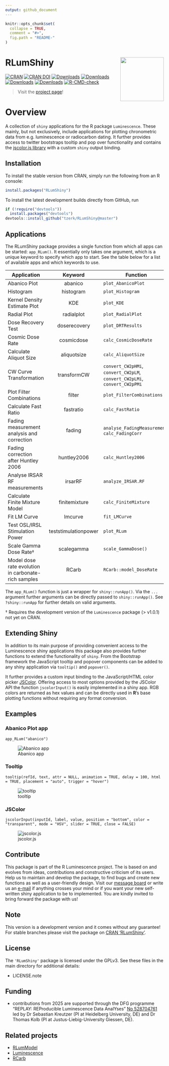 ```yaml
---
output: github_document
---
```


<!-- README.md is generated from README.Rmd. Please edit that file -->

```r
knitr::opts_chunk$set(
  collapse = TRUE,
  comment = "#>",
  fig.path = "README-"
)
``` 

# RLumShiny <a href='https://tzerk.github.io/RLumShiny/'><img src='man/figures/logo.png' align="right" height="138.5" /></a>

<!-- badges: start -->
[![CRAN](https://www.r-pkg.org/badges/version/RLumShiny)](https://cran.rstudio.com/package=RLumShiny)
[![CRAN DOI](https://img.shields.io/badge/doi-10.32614/CRAN.package.RLumShiny-blue.svg)](https://doi.org/10.32614/CRAN.package.RLumShiny)
[![Downloads](https://cranlogs.r-pkg.org/badges/grand-total/RLumShiny)](https://www.r-pkg.org/pkg/RLumShiny)
[![Downloads](https://cranlogs.r-pkg.org/badges/RLumShiny)](https://www.r-pkg.org/pkg/RLumShiny)
[![Downloads](https://cranlogs.r-pkg.org/badges/last-week/RLumShiny)](https://www.r-pkg.org/pkg/RLumShiny)
[![Downloads](https://cranlogs.r-pkg.org/badges/last-day/RLumShiny)](https://www.r-pkg.org/pkg/RLumShiny)
[![R-CMD-check](https://github.com/R-Lum/RLumShiny/actions/workflows/GitHub_Actions_CI.yaml/badge.svg)](https://github.com/R-Lum/RLumShiny/actions)
<!-- badges: end -->

> Visit the <a href="https://tzerk.github.io/RLumShiny/" target="_blank">project page</a>!

# Overview

A collection of `shiny` applications for the R package `Luminescence`. These mainly, but not exclusively, include applications for plotting chronometric data from e.g. luminescence or radiocarbon dating. It further provides access to twitter bootstraps tooltip and pop over functionality and contains the [jscolor.js library](https://jscolor.com/) with a custom `shiny` output binding.

## Installation

To install the stable version from CRAN, simply run the following from an R console:

```r
install.packages("RLumShiny")
```

To install the latest development builds directly from GitHub, run

```r
if (!require("devtools"))
  install.packages("devtools")
devtools::install_github("tzerk/RLumShiny@master")
```

## Applications

The RLumShiny package provides a single function from which all apps can be started: `app_RLum()`. It essentially only takes one argument, which is a unique keyword to specify which app to start. See the table below for a list of available apps and which keywords to use.

| Application | Keyword | Function |
|-------------|:---------:|----------|
| Abanico Plot | abanico | `plot_AbanicoPlot` |
| Histogram | histogram | `plot_Histogram` |
| Kernel Density Estimate Plot | KDE | `plot_KDE` |
| Radial Plot | radialplot | `plot_RadialPlot` |
| Dose Recovery Test | doserecovery | `plot_DRTResults` |
| Cosmic Dose Rate | cosmicdose | `calc_CosmicDoseRate`|
| Calculate Aliquot Size | aliquotsize | `calc_AliquotSize` |
| CW Curve Transformation | transformCW | `convert_CW2pHMi`, `convert_CW2pLM`, `convert_CW2pLMi`, `convert_CW2pPMi` |
| Plot Filter Combinations | filter | `plot_FilterCombinations` |
| Calculate Fast Ratio | fastratio | `calc_FastRatio` |
| Fading measurement analysis and correction | fading | `analyse_FadingMeasurement`, `calc_FadingCorr` |
| Fading correction after Huntley 2006 | huntley2006 | `calc_Huntley2006` |
| Analyse IRSAR RF measurements | irsarRF | `analyze_IRSAR.RF` |
| Calculate Finite Mixture Model | finitemixture | `calc_FiniteMixture` |
| Fit LM Curve | lmcurve | `fit_LMCurve` |
| Test OSL/IRSL Stimulation Power | teststimulationpower | `plot_RLum` |
| Scale Gamma Dose Rate† | scalegamma | `scale_GammaDose()` |
| Model dose rate evolution in carbonate-rich samples | RCarb | `RCarb::model_DoseRate` |

The `app_RLum()` function is just a wrapper for `shiny::runApp()`. Via the `...` argument further arguments can be directly passed to `shiny::runApp()`. See `?shiny::runApp` for further details on valid arguments.

<!--- * Not yet available in the official CRAN release.  -->
† Requires the development version of the `Luminescence` package (> v1.0.1) not yet on CRAN.

## Extending Shiny

In addition to its main purpose of providing convenient access to the Luminescence shiny applications this package also provides further functions to extend the functionality of `shiny`. From the Bootstrap framework the JavaScript tooltip and popover components can be added to any shiny application via `tooltip()` and `popover()`.

It further provides a custom input binding to the JavaScript/HTML color picker [JSColor](https://jscolor.com). Offering access to most options provided by the JSColor API the function `jscolorInput()` is easily implemented in a shiny app. RGB colors are returned as hex values and can be directly used in **R**'s base plotting functions without requiring any format conversion.

## Examples

### Abanico Plot app 

`app_RLum("abanico")`

![Abanico app](man/figures/abanico.png)

### Tooltip 

`tooltip(refId, text, attr = NULL, animation = TRUE, delay = 100, html = TRUE, placement = "auto", trigger = "hover")`

![tooltip](man/figures/tooltip.png)

### JSColor 

`jscolorInput(inputId, label, value, position = "bottom", color = "transparent", mode = "HSV", slider = TRUE, close = FALSE)`

![jscolor.js](man/figures/jscolor.png)

## Contribute

This package is part of the R Luminescence project. The is based on and evolves from ideas, contributions and constructive criticism of its users. Help us to maintain and develop the package, to find bugs and create new functions as well as a user-friendly design. Visit our [message board](https://r-luminescence.org) or write us an [e-mail](mailto:team@r-luminescence.org) if anything crosses your mind or if you want your new self-written shiny application to be to implemented. You are kindly invited to bring forward the package with us!

## Note

This version is a development version and it comes without any guarantee! For stable branches please visit
the package on [CRAN 'RLumShiny'](https://CRAN.R-project.org/package=RLumShiny ).

## License

The `'RLumShiny'` package is licensed under the GPLv3. See these files in the main directory for additional details: 

- LICENSE.note

## Funding

* contributions from 2025 are supported through the DFG programme 
"REPLAY: REProducible Luminescence Data AnalYses" [No 528704761](https://gepris.dfg.de/gepris/projekt/528704761?language=en)
led by Dr Sebastian Kreutzer (PI at Heidelberg University, DE) and Dr Thomas Kolb (PI at Justus-Liebig-University Giessen, DE).

## Related projects 

* [RLumModel](https://github.com/R-Lum/RLumModel)
* [Luminescence](https://github.com/R-Lum/Luminescence)
* [RCarb](https://github.com/R-Lum/RCarb)
